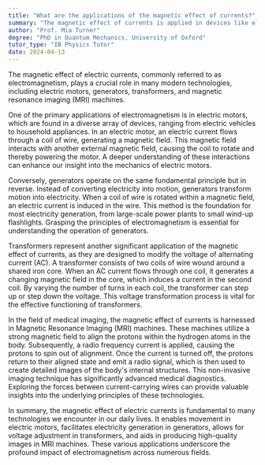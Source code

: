 ```yaml
---
title: "What are the applications of the magnetic effect of currents?"
summary: "The magnetic effect of currents is applied in devices like electric motors, generators, transformers, and magnetic resonance imaging (MRI) machines."
author: "Prof. Mia Turner"
degree: "PhD in Quantum Mechanics, University of Oxford"
tutor_type: "IB Physics Tutor"
date: 2024-04-13
---
```


The magnetic effect of electric currents, commonly referred to as electromagnetism, plays a crucial role in many modern technologies, including electric motors, generators, transformers, and magnetic resonance imaging (MRI) machines.

One of the primary applications of electromagnetism is in electric motors, which are found in a diverse array of devices, ranging from electric vehicles to household appliances. In an electric motor, an electric current flows through a coil of wire, generating a magnetic field. This magnetic field interacts with another external magnetic field, causing the coil to rotate and thereby powering the motor. A deeper understanding of these interactions can enhance our insight into the mechanics of electric motors.

Conversely, generators operate on the same fundamental principle but in reverse. Instead of converting electricity into motion, generators transform motion into electricity. When a coil of wire is rotated within a magnetic field, an electric current is induced in the wire. This method is the foundation for most electricity generation, from large-scale power plants to small wind-up flashlights. Grasping the principles of electromagnetism is essential for understanding the operation of generators.

Transformers represent another significant application of the magnetic effect of currents, as they are designed to modify the voltage of alternating current (AC). A transformer consists of two coils of wire wound around a shared iron core. When an AC current flows through one coil, it generates a changing magnetic field in the core, which induces a current in the second coil. By varying the number of turns in each coil, the transformer can step up or step down the voltage. This voltage transformation process is vital for the effective functioning of transformers.

In the field of medical imaging, the magnetic effect of currents is harnessed in Magnetic Resonance Imaging (MRI) machines. These machines utilize a strong magnetic field to align the protons within the hydrogen atoms in the body. Subsequently, a radio frequency current is applied, causing the protons to spin out of alignment. Once the current is turned off, the protons return to their aligned state and emit a radio signal, which is then used to create detailed images of the body's internal structures. This non-invasive imaging technique has significantly advanced medical diagnostics. Exploring the forces between current-carrying wires can provide valuable insights into the underlying principles of these technologies.

In summary, the magnetic effect of electric currents is fundamental to many technologies we encounter in our daily lives. It enables movement in electric motors, facilitates electricity generation in generators, allows for voltage adjustment in transformers, and aids in producing high-quality images in MRI machines. These various applications underscore the profound impact of electromagnetism across numerous fields.
    